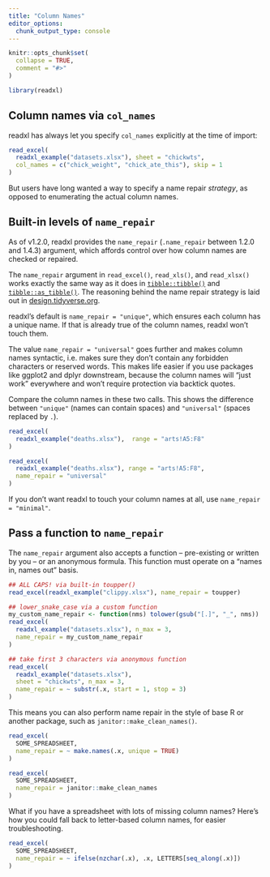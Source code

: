 ```yaml
---
title: "Column Names"
editor_options: 
  chunk_output_type: console
---
```


```r
knitr::opts_chunk$set(
  collapse = TRUE,
  comment = "#>"
)
```

```r
library(readxl)
```

## Column names via `col_names`

readxl has always let you specify `col_names` explicitly at the time of import:

```r
read_excel(
  readxl_example("datasets.xlsx"), sheet = "chickwts",
  col_names = c("chick_weight", "chick_ate_this"), skip = 1
)
```

But users have long wanted a way to specify a name repair *strategy*, as opposed to enumerating the actual column names.

## Built-in levels of `name_repair`

As of v1.2.0, readxl provides the `name_repair` (`.name_repair` between 1.2.0 and 1.4.3) argument, which affords control over how column names are checked or repaired.

The `name_repair` argument in `read_excel()`, `read_xls()`, and `read_xlsx()` works exactly the same way as it does in [`tibble::tibble()`](https://tibble.tidyverse.org/reference/tibble.html) and [`tibble::as_tibble()`](https://tibble.tidyverse.org/reference/as_tibble.html).
The reasoning behind the name repair strategy is laid out in [design.tidyverse.org](https://design.tidyverse.org/names.html).

readxl's default is `name_repair = "unique"`, which ensures each column has a unique name.
If that is already true of the column names, readxl won't touch them.

The value `name_repair = "universal"` goes further and makes column names syntactic, i.e. makes sure they don't contain any forbidden characters or reserved words. This makes life easier if you use packages like ggplot2 and dplyr downstream, because the column names will "just work" everywhere and won't require protection via backtick quotes.

Compare the column names in these two calls. This shows the difference between `"unique"` (names can contain spaces) and `"universal"` (spaces replaced by `.`).

```r
read_excel(
  readxl_example("deaths.xlsx"),  range = "arts!A5:F8"
)

read_excel(
  readxl_example("deaths.xlsx"), range = "arts!A5:F8",
  name_repair = "universal"
)
```

If you don't want readxl to touch your column names at all, use `name_repair = "minimal"`.

## Pass a function to `name_repair`

The `name_repair` argument also accepts a function -- pre-existing or written by you -- or an anonymous formula. This function must operate on a "names in, names out" basis.

```r
## ALL CAPS! via built-in toupper()
read_excel(readxl_example("clippy.xlsx"), name_repair = toupper)

## lower_snake_case via a custom function
my_custom_name_repair <- function(nms) tolower(gsub("[.]", "_", nms))
read_excel(
  readxl_example("datasets.xlsx"), n_max = 3,
  name_repair = my_custom_name_repair
)

## take first 3 characters via anonymous function
read_excel(
  readxl_example("datasets.xlsx"),
  sheet = "chickwts", n_max = 3,
  name_repair = ~ substr(.x, start = 1, stop = 3)
)
```

This means you can also perform name repair in the style of base R or another package, such as `janitor::make_clean_names()`.

```r
read_excel(
  SOME_SPREADSHEET,
  name_repair = ~ make.names(.x, unique = TRUE)
)

read_excel(
  SOME_SPREADSHEET,
  name_repair = janitor::make_clean_names
)
```

What if you have a spreadsheet with lots of missing column names? Here's how you could fall back to letter-based column names, for easier troubleshooting.

```r
read_excel(
  SOME_SPREADSHEET,
  name_repair = ~ ifelse(nzchar(.x), .x, LETTERS[seq_along(.x)])
) 
```
